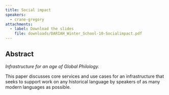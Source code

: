 ```yaml
---
title: Social impact
speakers:
  - crane-gregory
attachments:
  - label: Download the slides
    file: downloads/DARIAH_Winter_School-10-Socialimpact.pdf
---
```

## Abstract

*Infrastructure for an age of Global Philology.*

This paper discusses core services and use cases for an infrastructure that seeks to support work on any historical language by speakers of as many modern languages as possible.

<Speakers>
  <Speaker speaker="crane-gregory" />
</Speakers>


